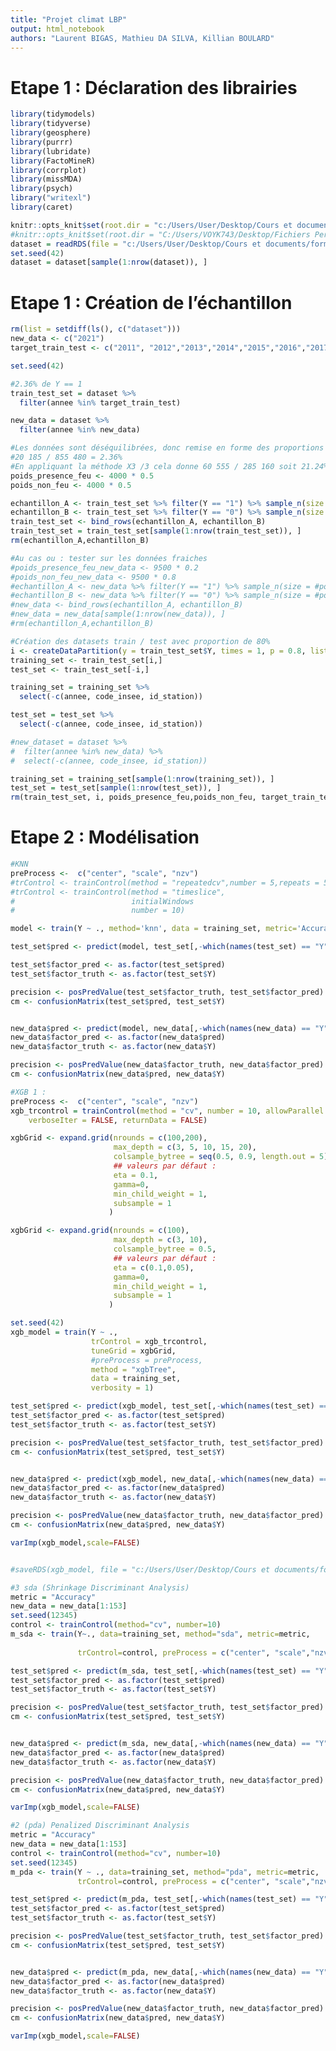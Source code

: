 ```yaml
---
title: "Projet climat LBP"
output: html_notebook
authors: "Laurent BIGAS, Mathieu DA SILVA, Killian BOULARD"
---
```


# Etape 1 : Déclaration des librairies
```r
library(tidymodels)
library(tidyverse)
library(geosphere)
library(purrr)
library(lubridate)
library(FactoMineR)
library(corrplot)
library(missMDA)
library(psych)
library("writexl")
library(caret)
```

```r
knitr::opts_knit$set(root.dir = "c:/Users/User/Desktop/Cours et documents/formation/formation R ensae/DATA")
#knitr::opts_knit$set(root.dir = "C:/Users/VOYK743/Desktop/Fichiers Perso/Formation ENSAI/Datasets")
dataset = readRDS(file = "c:/Users/User/Desktop/Cours et documents/formations/formation R ensae/DATA/dataset.RDS")
set.seed(42)
dataset = dataset[sample(1:nrow(dataset)), ]
```

# Etape 1 : Création de l'échantillon

```r
rm(list = setdiff(ls(), c("dataset")))
new_data <- c("2021")
target_train_test <- c("2011", "2012","2013","2014","2015","2016","2017","2018","2019","2020")

set.seed(42)

#2.36% de Y == 1
train_test_set = dataset %>% 
  filter(annee %in% target_train_test)

new_data = dataset %>% 
  filter(annee %in% new_data)

#Les données sont déséquilibrées, donc remise en forme des proportions
#20 185 / 855 480 = 2.36%
#En appliquant la méthode X3 /3 cela donne 60 555 / 285 160 soit 21.24%
poids_presence_feu <- 4000 * 0.5
poids_non_feu <- 4000 * 0.5

echantillon_A <- train_test_set %>% filter(Y == "1") %>% sample_n(size = poids_presence_feu, replace = FALSE)
echantillon_B <- train_test_set %>% filter(Y == "0") %>% sample_n(size = poids_non_feu, replace = FALSE)
train_test_set <- bind_rows(echantillon_A, echantillon_B)
train_test_set = train_test_set[sample(1:nrow(train_test_set)), ]
rm(echantillon_A,echantillon_B)

#Au cas ou : tester sur les données fraiches
#poids_presence_feu_new_data <- 9500 * 0.2
#poids_non_feu_new_data <- 9500 * 0.8
#echantillon_A <- new_data %>% filter(Y == "1") %>% sample_n(size = #poids_presence_feu_new_data, replace = FALSE)
#echantillon_B <- new_data %>% filter(Y == "0") %>% sample_n(size = #poids_non_feu_new_data, replace = FALSE)
#new_data <- bind_rows(echantillon_A, echantillon_B)
#new_data = new_data[sample(1:nrow(new_data)), ]
#rm(echantillon_A,echantillon_B)

#Création des datasets train / test avec proportion de 80%
i <- createDataPartition(y = train_test_set$Y, times = 1, p = 0.8, list = FALSE)
training_set <- train_test_set[i,]
test_set <- train_test_set[-i,]

training_set = training_set %>% 
  select(-c(annee, code_insee, id_station))

test_set = test_set %>% 
  select(-c(annee, code_insee, id_station))

#new_dataset = dataset %>% 
#  filter(annee %in% new_data) %>% 
#  select(-c(annee, code_insee, id_station))

training_set = training_set[sample(1:nrow(training_set)), ]
test_set = test_set[sample(1:nrow(test_set)), ]
rm(train_test_set, i, poids_presence_feu,poids_non_feu, target_train_test)
```

# Etape 2 : Modélisation

```r
#KNN
preProcess <-  c("center", "scale", "nzv")
#trControl <- trainControl(method = "repeatedcv",number = 5,repeats = 5)
#trControl <- trainControl(method = "timeslice",
#                          initialWindows
#                          number = 10)

model <- train(Y ~ ., method='knn', data = training_set, metric='Accuracy',preProcess = preProcess, trControl=trControl)

test_set$pred <- predict(model, test_set[,-which(names(test_set) == "Y")])

test_set$factor_pred <- as.factor(test_set$pred)
test_set$factor_truth <- as.factor(test_set$Y)

precision <- posPredValue(test_set$factor_truth, test_set$factor_pred)
cm <- confusionMatrix(test_set$pred, test_set$Y)


new_data$pred <- predict(model, new_data[,-which(names(new_data) == "Y")])
new_data$factor_pred <- as.factor(new_data$pred)
new_data$factor_truth <- as.factor(new_data$Y)

precision <- posPredValue(new_data$factor_truth, new_data$factor_pred)
cm <- confusionMatrix(new_data$pred, new_data$Y)

```


```r
#XGB 1 : 
preProcess <-  c("center", "scale", "nzv")
xgb_trcontrol = trainControl(method = "cv", number = 10, allowParallel = TRUE, 
    verboseIter = FALSE, returnData = FALSE)

xgbGrid <- expand.grid(nrounds = c(100,200),  
                       max_depth = c(3, 5, 10, 15, 20),
                       colsample_bytree = seq(0.5, 0.9, length.out = 5),
                       ## valeurs par défaut : 
                       eta = 0.1, 
                       gamma=0,
                       min_child_weight = 1,
                       subsample = 1
                      )

xgbGrid <- expand.grid(nrounds = c(100), 
                       max_depth = c(3, 10),
                       colsample_bytree = 0.5,
                       ## valeurs par défaut : 
                       eta = c(0.1,0.05), 
                       gamma=0,
                       min_child_weight = 1,
                       subsample = 1
                      )

set.seed(42)
xgb_model = train(Y ~ .,
                  trControl = xgb_trcontrol,
                  tuneGrid = xgbGrid, 
                  #preProcess = preProcess,
                  method = "xgbTree",
                  data = training_set,
                  verbosity = 1)

test_set$pred <- predict(xgb_model, test_set[,-which(names(test_set) == "Y")])
test_set$factor_pred <- as.factor(test_set$pred)
test_set$factor_truth <- as.factor(test_set$Y)

precision <- posPredValue(test_set$factor_truth, test_set$factor_pred)
cm <- confusionMatrix(test_set$pred, test_set$Y)


new_data$pred <- predict(xgb_model, new_data[,-which(names(new_data) == "Y")])
new_data$factor_pred <- as.factor(new_data$pred)
new_data$factor_truth <- as.factor(new_data$Y)

precision <- posPredValue(new_data$factor_truth, new_data$factor_pred)
cm <- confusionMatrix(new_data$pred, new_data$Y)

varImp(xgb_model,scale=FALSE)


#saveRDS(xgb_model, file = "c:/Users/User/Desktop/Cours et documents/formation R ensae/projet_cepe/projet_cepe/presentation_shiny/XGboost.rda")

```

```r
#3 sda (Shrinkage Discriminant Analysis)
metric = "Accuracy"
new_data = new_data[1:153]
set.seed(12345)
control <- trainControl(method="cv", number=10)
m_sda <- train(Y~., data=training_set, method="sda", metric=metric, 
               
               trControl=control, preProcess = c("center", "scale","nzv") )

test_set$pred <- predict(m_sda, test_set[,-which(names(test_set) == "Y")])
test_set$factor_pred <- as.factor(test_set$pred)
test_set$factor_truth <- as.factor(test_set$Y)

precision <- posPredValue(test_set$factor_truth, test_set$factor_pred)
cm <- confusionMatrix(test_set$pred, test_set$Y)


new_data$pred <- predict(m_sda, new_data[,-which(names(new_data) == "Y")])
new_data$factor_pred <- as.factor(new_data$pred)
new_data$factor_truth <- as.factor(new_data$Y)

precision <- posPredValue(new_data$factor_truth, new_data$factor_pred)
cm <- confusionMatrix(new_data$pred, new_data$Y)

varImp(xgb_model,scale=FALSE)
```

```r
#2 (pda) Penalized Discriminant Analysis
metric = "Accuracy"
new_data = new_data[1:153]
control <- trainControl(method="cv", number=10)
set.seed(12345)
m_pda <- train(Y ~ ., data=training_set, method="pda", metric=metric, 
               trControl=control, preProcess = c("center", "scale","nzv") )

test_set$pred <- predict(m_pda, test_set[,-which(names(test_set) == "Y")])
test_set$factor_pred <- as.factor(test_set$pred)
test_set$factor_truth <- as.factor(test_set$Y)

precision <- posPredValue(test_set$factor_truth, test_set$factor_pred)
cm <- confusionMatrix(test_set$pred, test_set$Y)


new_data$pred <- predict(m_pda, new_data[,-which(names(new_data) == "Y")])
new_data$factor_pred <- as.factor(new_data$pred)
new_data$factor_truth <- as.factor(new_data$Y)

precision <- posPredValue(new_data$factor_truth, new_data$factor_pred)
cm <- confusionMatrix(new_data$pred, new_data$Y)

varImp(xgb_model,scale=FALSE)
```